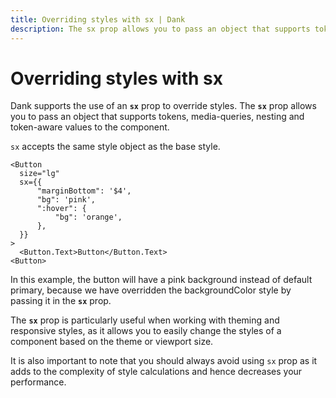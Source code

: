 ```yaml
---
title: Overriding styles with sx | Dank
description: The sx prop allows you to pass an object that supports tokens, media-queries, nesting and token-aware values to the component.
---
```



<Meta title="api/Overriding Styles with sx" />

# Overriding styles with sx

Dank supports the use of an **`sx`** prop to override styles. The **`sx`** prop allows you to pass an object that supports tokens, media-queries, nesting and token-aware values to the component.

`sx` accepts the same style object as the base style.

```tsx
<Button
  size="lg"
  sx={{
      "marginBottom": '$4',
      "bg": 'pink',
      ":hover": {
          "bg": 'orange',
      },
  }}
>
  <Button.Text>Button</Button.Text>
<Button>
```

In this example, the button will have a pink background instead of default primary, because we have overridden the backgroundColor style by passing it in the **`sx`** prop.

The **`sx`** prop is particularly useful when working with theming and responsive styles, as it allows you to easily change the styles of a component based on the theme or viewport size.

It is also important to note that you should always avoid using `sx` prop as it adds to the complexity of style calculations and hence decreases your performance.

